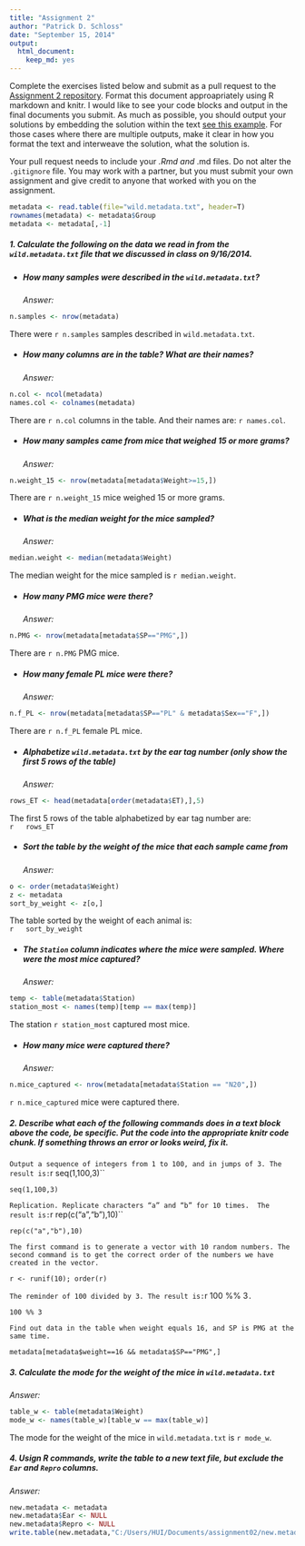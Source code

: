 ```yaml
---
title: "Assignment 2"
author: "Patrick D. Schloss"
date: "September 15, 2014"
output:
  html_document:
    keep_md: yes
---
```


Complete the exercises listed below and submit as a pull request to the [Assignment 2 repository](http://www.github.com/microbialinformatics/assignment02).  Format this document approapriately using R markdown and knitr. I would like to see your code blocks and output in the final documents you submit. As much as possible, you should output your solutions by embedding the solution within the text [see this example](https://github.com/microbialinformatics/assignment02/blob/master/example.Rmd). For those cases where there are multiple outputs, make it clear in how you format the text and interweave the solution, what the solution is.

Your pull request needs to include your *.Rmd and *.md files. Do not alter the `.gitignore` file. You may work with a partner, but you must submit your own assignment and give credit to anyone that worked with you on the assignment.

```r
metadata <- read.table(file="wild.metadata.txt", header=T)
rownames(metadata) <- metadata$Group
metadata <- metadata[,-1]
```

##### 1.  Calculate the following on the data we read in from the `wild.metadata.txt` file that we discussed in class on 9/16/2014.

  * ##### How many samples were described in the `wild.metadata.txt`?   
  *Answer: *  
  ```r
n.samples <- nrow(metadata)
```  
     
There were `r n.samples` samples described in `wild.metadata.txt`. 

  
  * ##### How many columns are in the table? What are their names?     
  *Answer: *     
  ```r
n.col <- ncol(metadata)
names.col <- colnames(metadata)

```
     
There are `r n.col` columns in the table. And their names are: `r names.col`.

    
  * ##### How many samples came from mice that weighed 15 or more grams?     
  *Answer: *    
  ```r
n.weight_15 <- nrow(metadata[metadata$Weight>=15,])

```
     
There are `r n.weight_15` mice weighed 15 or more grams.

  
  * ##### What is the median weight for the mice sampled?     
  *Answer: *     
  ```r
median.weight <- median(metadata$Weight)

```
    
The median weight for the mice sampled is `r median.weight`.

  
  * ##### How many PMG mice were there?    
  *Answer: *     
  ```r
n.PMG <- nrow(metadata[metadata$SP=="PMG",])

```
   
There are `r n.PMG` PMG mice.
  
  
  * ##### How many female PL mice were there?      
  *Answer: *     
  ```r
n.f_PL <- nrow(metadata[metadata$SP=="PL" & metadata$Sex=="F",])

``` 
     
There are `r n.f_PL` female PL mice.
  
  
  * ##### Alphabetize `wild.metadata.txt` by the ear tag number (only show the first 5 rows of the table)      
  *Answer: *     
  ```r
rows_ET <- head(metadata[order(metadata$ET),],5)

```
     
The first 5 rows of the table alphabetized by ear tag number are:   
    ```r
  rows_ET
 ```
       

  * ##### Sort the table by the weight of the mice that each sample came from    
*Answer: *     
  
```r
o <- order(metadata$Weight)
z <- metadata
sort_by_weight <- z[o,]


```
     
  The table sorted by the weight of each animal is:   
    ```r
  sort_by_weight
 ```


  * ##### The `Station` column indicates where the mice were sampled. Where were the most mice captured?    
*Answer: *  
  
```r
temp <- table(metadata$Station)
station_most <- names(temp)[temp == max(temp)]

```
     
 The station `r station_most` captured most mice.

  * ##### How many mice were captured there?     
*Answer: *      
```r
n.mice_captured <- nrow(metadata[metadata$Station == "N20",])

```
    
`r n.mice_captured` mice were captured there.



##### 2.	Describe what each of the following commands does in a text block above the code, be specific. Put the code into the appropriate knitr code chunk. If something throws an error or looks weird, fix it.

     
`Output a sequence of integers from 1 to 100, and in jumps of 3.
The result is:  `r seq(1,100,3)``

```
seq(1,100,3)
```
     

`Replication. Replicate characters “a” and “b” for 10 times. 
The result is: `r rep(c("a","b"),10)``
```
rep(c("a","b"),10)
```
     

`The first command is to generate a vector with 10 random numbers.
The second command is to get the correct order of the numbers we have created in the vector.` 
```
r <- runif(10); order(r)
```
      

`The reminder of 100 divided by 3.
The result is: `r 100 %% 3`.`
```
100 %% 3
```
      
      
`Find out data in the table when weight equals 16, and SP is PMG at the same time.`
```
metadata[metadata$weight==16 && metadata$SP=="PMG",]
```
 
 

##### 3.	Calculate the mode for the weight of the mice in `wild.metadata.txt`    
*Answer: *     
```r
table_w <- table(metadata$Weight)
mode_w <- names(table_w)[table_w == max(table_w)]

```
      
The mode for the weight of the mice in `wild.metadata.txt` is `r mode_w`.


##### 4.	Usign R commands, write the table to a new text file, but exclude the `Ear` and `Repro` columns.   
*Answer: *     
```r
new.metadata <- metadata
new.metadata$Ear <- NULL
new.metadata$Repro <- NULL
write.table(new.metadata,"C:/Users/HUI/Documents/assignment02/new.metadata.txt",sep="\t")

```

